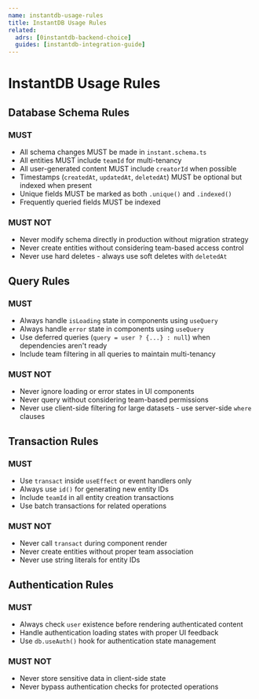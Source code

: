 ```yaml
---
name: instantdb-usage-rules
title: InstantDB Usage Rules
related:
  adrs: [0instantdb-backend-choice]
  guides: [instantdb-integration-guide]
---
```


# InstantDB Usage Rules

## Database Schema Rules

### MUST
- All schema changes MUST be made in `instant.schema.ts`
- All entities MUST include `teamId` for multi-tenancy
- All user-generated content MUST include `creatorId` when possible
- Timestamps (`createdAt`, `updatedAt`, `deletedAt`) MUST be optional but indexed when present
- Unique fields MUST be marked as both `.unique()` and `.indexed()`
- Frequently queried fields MUST be indexed

### MUST NOT
- Never modify schema directly in production without migration strategy
- Never create entities without considering team-based access control
- Never use hard deletes - always use soft deletes with `deletedAt`

## Query Rules

### MUST
- Always handle `isLoading` state in components using `useQuery`
- Always handle `error` state in components using `useQuery`
- Use deferred queries (`query = user ? {...} : null`) when dependencies aren't ready
- Include team filtering in all queries to maintain multi-tenancy

### MUST NOT
- Never ignore loading or error states in UI components
- Never query without considering team-based permissions
- Never use client-side filtering for large datasets - use server-side `where` clauses

## Transaction Rules

### MUST
- Use `transact` inside `useEffect` or event handlers only
- Always use `id()` for generating new entity IDs
- Include `teamId` in all entity creation transactions
- Use batch transactions for related operations

### MUST NOT
- Never call `transact` during component render
- Never create entities without proper team association
- Never use string literals for entity IDs

## Authentication Rules

### MUST
- Always check `user` existence before rendering authenticated content
- Handle authentication loading states with proper UI feedback
- Use `db.useAuth()` hook for authentication state management

### MUST NOT
- Never store sensitive data in client-side state
- Never bypass authentication checks for protected operations